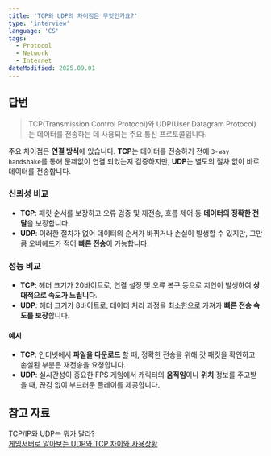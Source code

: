 ```yaml
---
title: 'TCP와 UDP의 차이점은 무엇인가요?'
type: 'interview'
language: 'CS'
tags:
  - Protocol
  - Network
  - Internet
dateModified: 2025.09.01
---
```


## 답변
> TCP(Transmission Control Protocol)와 UDP(User Datagram Protocol)는 데이터를 전송하는 데 사용되는 주요 통신 프로토콜입니다.

주요 차이점은 **연결 방식**에 있습니다.
**TCP**는 데이터를 전송하기 전에 ```3-way handshake```를 통해 문제없이 연결 되었는지 검증하지만, 
**UDP**는 별도의 절차 없이 바로 데이터를 전송합니다.

### 신뢰성 비교
- **TCP**: 패킷 순서를 보장하고 오류 검증 및 재전송, 흐름 제어 등 **데이터의 정확한 전달**을 보장합니다.
- **UDP**: 이러한 절차가 없어 데이터의 순서가 바뀌거나 손실이 발생할 수 있지만, 그만큼 오버헤드가 적어 **빠른 전송**이 가능합니다.

### 성능 비교
- **TCP**: 헤더 크기가 20바이트로, 연결 설정 및 오류 복구 등으로 지연이 발생하여 **상대적으로 속도가 느립니다**.
- **UDP**: 헤더 크기가 8바이트로, 데이터 처리 과정을 최소한으로 가져가 **빠른 전송 속도를 보장**합니다.


#### 예시
- **TCP**: 인터넷에서 **파일을 다운로드** 할 때, 정확한 전송을 위해 갓 패킷을 확인하고 손실된 부분은 재전송을 요청합니다.
- **UDP**: 실시간성이 중요한 FPS 게임에서 캐릭터의 **움직임**이나 **위치** 정보를 주고받을 때, 끊김 없이 부드러운 플레이를 제공합니다.

## 참고 자료
[TCP/IP와 UDP는 뭐가 달라?](https://reallinux.co.kr/blog/241)<br/>
[게임서버로 알아보는 UDP와 TCP 차이와 사용상황](https://velog.io/@hyungzin0309/%EA%B2%8C%EC%9E%84%EC%84%9C%EB%B2%84%EB%A1%9C-%EC%95%8C%EC%95%84%EB%B3%B4%EB%8A%94-UDP%EC%99%80-TCP-%EC%B0%A8%EC%9D%B4%EC%99%80-%EC%82%AC%EC%9A%A9%EC%83%81%ED%99%A9)

